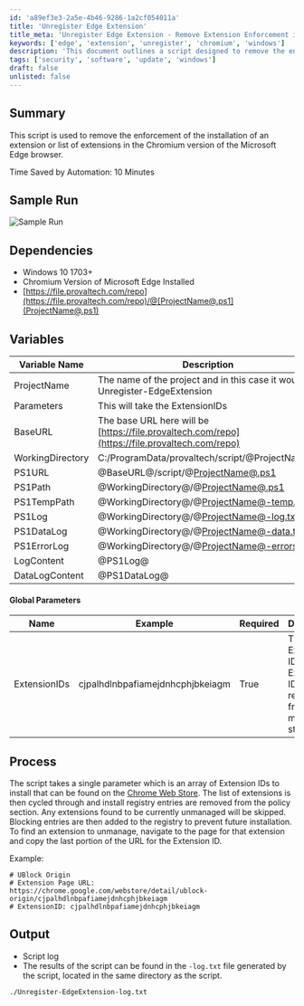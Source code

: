 ```yaml
---
id: 'a89ef3e3-2a5e-4b46-9286-1a2cf054011a'
title: 'Unregister Edge Extension'
title_meta: 'Unregister Edge Extension - Remove Extension Enforcement in Microsoft Edge'
keywords: ['edge', 'extension', 'unregister', 'chromium', 'windows']
description: 'This document outlines a script designed to remove the enforcement of the installation of specified extensions in the Chromium version of the Microsoft Edge browser. The process includes details on dependencies, variables, and the overall operation of the script, ensuring users can effectively manage their browser extensions.'
tags: ['security', 'software', 'update', 'windows']
draft: false
unlisted: false
---
```

## Summary

This script is used to remove the enforcement of the installation of an extension or list of extensions in the Chromium version of the Microsoft Edge browser.

Time Saved by Automation: 10 Minutes

## Sample Run

![Sample Run](../../../static/img/Microsoft-Edge---Remove-Extension/image_1.png)

## Dependencies

- Windows 10 1703+
- Chromium Version of Microsoft Edge Installed
- [https://file.provaltech.com/repo](https://file.provaltech.com/repo)/@[ProjectName@.ps1](ProjectName@.ps1)

## Variables

| Variable Name | Description |
|---------------|-------------|
| ProjectName   | The name of the project and in this case it would be Unregister-EdgeExtension |
| Parameters    | This will take the ExtensionIDs |
| BaseURL       | The base URL here will be [https://file.provaltech.com/repo](https://file.provaltech.com/repo) |
| WorkingDirectory | C:/ProgramData/provaltech/script/@ProjectName@ |
| PS1URL        | @BaseURL@/script/@[ProjectName@.ps1](ProjectName@.ps1) |
| PS1Path       | @WorkingDirectory@/@[ProjectName@.ps1](ProjectName@.ps1) |
| PS1TempPath   | @WorkingDirectory@/@[ProjectName@-temp.ps1](mailto:ProjectName@-temp.ps1) |
| PS1Log        | @WorkingDirectory@/@[ProjectName@-log.txt](mailto:ProjectName@-log.txt) |
| PS1DataLog    | @WorkingDirectory@/@[ProjectName@-data.txt](mailto:ProjectName@-data.txt) |
| PS1ErrorLog   | @WorkingDirectory@/@[ProjectName@-errors.txt](mailto:ProjectName@-errors.txt) |
| LogContent     | @PS1Log@ |
| DataLogContent | @PS1DataLog@ |

#### Global Parameters

| Name         | Example                                            | Required | Description                                             |
|--------------|----------------------------------------------------|----------|---------------------------------------------------------|
| ExtensionIDs | cjpalhdlnbpafiamejdnhcphjbkeiagm                   | True     | The Extension ID or list of Extension IDs to remove from managed status. |

## Process

The script takes a single parameter which is an array of Extension IDs to install that can be found on the [Chrome Web Store](https://chrome.google.com/webstore/category/extensions). The list of extensions is then cycled through and install registry entries are removed from the policy section. Any extensions found to be currently unmanaged will be skipped. Blocking entries are then added to the registry to prevent future installation. To find an extension to unmanage, navigate to the page for that extension and copy the last portion of the URL for the Extension ID.

Example:

```
# UBlock Origin
# Extension Page URL: https://chrome.google.com/webstore/detail/ublock-origin/cjpalhdlnbpafiamejdnhcphjbkeiagm
# ExtensionID: cjpalhdlnbpafiamejdnhcphjbkeiagm
```

## Output

- Script log
- The results of the script can be found in the `-log.txt` file generated by the script, located in the same directory as the script.

```
./Unregister-EdgeExtension-log.txt
```












